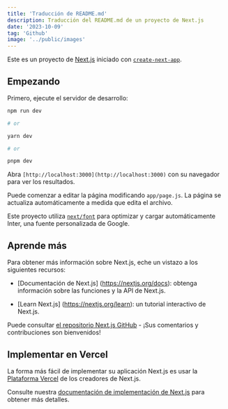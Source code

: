 ```yaml
---
title: 'Traducción de README.md'
description: Traducción del README.md de un proyecto de Next.js
date: '2023-10-09'
tag: 'Github'
image: '../public/images'
---
```

<article>

Este es un proyecto de [Next.js](https://nextjs.org/) iniciado con [`create-next-app`](https://github.com/vercel/next.js/tree/canary/packages/create-next-app).

## Empezando

Primero, ejecute el servidor de desarrollo:

```bash
npm run dev

# or

yarn dev

# or

pnpm dev
```

Abra `[http://localhost:3000](http://localhost:3000)` con su navegador para ver los resultados.

Puede comenzar a editar la página modificando `app/page.js`. La página se actualiza automáticamente a medida que edita el archivo.

Este proyecto utiliza [`next/font`](https://nextjs.org/docs/basic-features/font-optimization) para optimizar y cargar automáticamente Inter, una fuente personalizada de Google.

## Aprende más

Para obtener más información sobre Next.js, eche un vistazo a los siguientes recursos:

* [Documentación de Next.js] (https://nextjs.org/docs): obtenga información sobre las funciones y la API de Next.js.

* [Learn Next.js] (https://nextjs.org/learn): un tutorial interactivo de Next.js.

Puede consultar [el repositorio Next.js GitHub](https://github.com/vercel/next.js/) - ¡Sus comentarios y contribuciones son bienvenidos!

## Implementar en Vercel

La forma más fácil de implementar su aplicación Next.js es usar la [Plataforma Vercel](https://vercel.com/new?utm_medium=default-template&filter=next.js&utm_source=create-next-app&utm_campaign=create-next-app-readme) de los creadores de Next.js.

Consulte nuestra [documentación de implementación de Next.js](https://nextjs.org/docs/deployment) para obtener más detalles.

</article>